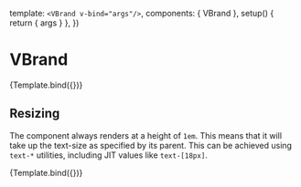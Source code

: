 

<Meta title="Components/VBrand" component={VBrand} />

  template: `<VBrand v-bind="args"/>`,
  components: { VBrand },
  setup() {
    return { args }
  },
})

# VBrand

<Description of={VBrand} />

<Canvas>
  <Story name="Default">{Template.bind({})}</Story>
</Canvas>

## Resizing

The component always renders at a height of `1em`. This means that it will take
up the text-size as specified by its parent. This can be achieved using `text-*`
utilities, including JIT values like `text-[18px]`.

<Canvas>
  <Story
    name="Resized"
    args={{
      class: 'text-6xl',
    }}
  >
    {Template.bind({})}
  </Story>
</Canvas>
